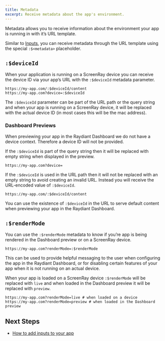 ```yaml
---
title: Metadata
excerpt: Receive metadata about the app's environment.
---
```


Metadata allows you to receive information about the environment your app is running in with it’s URL template. 

Similar to [Inputs](/docs/core-concepts/inputs), you can receive metadata through the URL template using the special `:$<metadata>` placeholder.

## `:$deviceId`

When your application is running on a ScreenRay device you can receive the device ID via your app’s URL with the `:$deviceId` metadata parameter.

```
https://my-app.com/:$deviceId/content
https://my-app.com?device=:$deviceId
```

The `:$deviceId` parameter can be part of the URL path or the query string and when your app is running on a ScreenRay device, it will be replaced with the actual device ID (in most cases this will be the mac address).

### Dashboard Previews

When previewing your app in the Raydiant Dashboard we do not have a device context. Therefore a device ID will not be provided. 

If the `:$deviceId` is part of the query string then it will be replaced with empty string when displayed in the preview.

```
https://my-app.com?device=
```

If the `:$deviceId` is used in the URL path then it will not be replaced with an empty string to avoid creating an invalid URL. Instead you will receive the URL-encoded value of `:$deviceId`.

```
https://my-app.com/:$deviceId/content
```

You can use the existence of `:$deviceId` in the URL to serve default content when previewing your app in the Raydiant Dashboard.

## `:$renderMode`

You can use the `:$renderMode` metadata to know if you’re app is being rendered in the Dashboard preview or on a ScreenRay device. 

```
https://my-app.com?renderMode=:$renderMode
```

This can be used to provide helpful messaging to the user when configuring the app in the Raydiant Dashboard, or for disabling certain features of your app when it is not running on an actual device.

When your app is loaded on a ScreenRay device `:$renderMode` will be replaced with `live` and when loaded in the Dashboard preview it will be replaced with `preview`.

```
https://my-app.com?renderMode=live # when loaded on a device
https://my-app.com?renderMode=preview # when loaded in the Dashboard preview
```

## Next Steps

- [How to add inputs to your app](/docs/core-concepts/inputs)